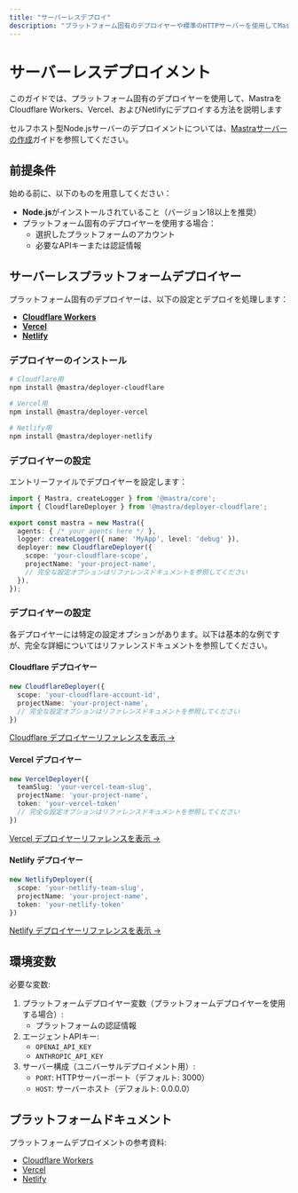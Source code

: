 ```yaml
---
title: "サーバーレスデプロイ"
description: "プラットフォーム固有のデプロイヤーや標準のHTTPサーバーを使用してMastraアプリケーションを構築およびデプロイする"
---
```


# サーバーレスデプロイメント

このガイドでは、プラットフォーム固有のデプロイヤーを使用して、MastraをCloudflare Workers、Vercel、およびNetlifyにデプロイする方法を説明します

セルフホスト型Node.jsサーバーのデプロイメントについては、[Mastraサーバーの作成](/docs/deployment/server)ガイドを参照してください。

## 前提条件

始める前に、以下のものを用意してください：

- **Node.js**がインストールされていること（バージョン18以上を推奨）
- プラットフォーム固有のデプロイヤーを使用する場合：
  - 選択したプラットフォームのアカウント
  - 必要なAPIキーまたは認証情報

## サーバーレスプラットフォームデプロイヤー

プラットフォーム固有のデプロイヤーは、以下の設定とデプロイを処理します：
- **[Cloudflare Workers](/docs/reference/deployer/cloudflare)**
- **[Vercel](/docs/reference/deployer/vercel)**
- **[Netlify](/docs/reference/deployer/netlify)**

### デプロイヤーのインストール

```bash copy
# Cloudflare用
npm install @mastra/deployer-cloudflare

# Vercel用
npm install @mastra/deployer-vercel

# Netlify用
npm install @mastra/deployer-netlify
```

### デプロイヤーの設定

エントリーファイルでデプロイヤーを設定します：

```typescript copy showLineNumbers
import { Mastra, createLogger } from '@mastra/core';
import { CloudflareDeployer } from '@mastra/deployer-cloudflare';

export const mastra = new Mastra({
  agents: { /* your agents here */ },
  logger: createLogger({ name: 'MyApp', level: 'debug' }),
  deployer: new CloudflareDeployer({
    scope: 'your-cloudflare-scope',
    projectName: 'your-project-name',
    // 完全な設定オプションはリファレンスドキュメントを参照してください
  }),
});
```

### デプロイヤーの設定

各デプロイヤーには特定の設定オプションがあります。以下は基本的な例ですが、完全な詳細についてはリファレンスドキュメントを参照してください。

#### Cloudflare デプロイヤー

```typescript copy showLineNumbers
new CloudflareDeployer({
  scope: 'your-cloudflare-account-id',
  projectName: 'your-project-name',
  // 完全な設定オプションはリファレンスドキュメントを参照してください
})
```

[Cloudflare デプロイヤーリファレンスを表示 →](/docs/reference/deployer/cloudflare)

#### Vercel デプロイヤー

```typescript copy showLineNumbers
new VercelDeployer({
  teamSlug: 'your-vercel-team-slug',
  projectName: 'your-project-name',
  token: 'your-vercel-token'
  // 完全な設定オプションはリファレンスドキュメントを参照してください
})
```

[Vercel デプロイヤーリファレンスを表示 →](/docs/reference/deployer/vercel)

#### Netlify デプロイヤー

```typescript copy showLineNumbers
new NetlifyDeployer({
  scope: 'your-netlify-team-slug',
  projectName: 'your-project-name',
  token: 'your-netlify-token'
})
```

[Netlify デプロイヤーリファレンスを表示 →](/docs/reference/deployer/netlify)

## 環境変数

必要な変数:

1. プラットフォームデプロイヤー変数（プラットフォームデプロイヤーを使用する場合）:
   - プラットフォームの認証情報
2. エージェントAPIキー:
   - `OPENAI_API_KEY`
   - `ANTHROPIC_API_KEY`
3. サーバー構成（ユニバーサルデプロイメント用）:
   - `PORT`: HTTPサーバーポート（デフォルト: 3000）
   - `HOST`: サーバーホスト（デフォルト: 0.0.0.0）

## プラットフォームドキュメント

プラットフォームデプロイメントの参考資料:
- [Cloudflare Workers](https://developers.cloudflare.com/workers/)
- [Vercel](https://vercel.com/docs)
- [Netlify](https://docs.netlify.com/)
